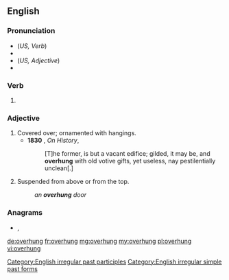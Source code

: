 ==English==

===Pronunciation===
* (''US, Verb'') {{IPA|/oʊvəɹˈhʌŋ/|lang=en}}
* {{rhymes|ʌŋ|lang=en}}
* (''US, Adjective'') {{IPA|/ˈoʊvəɹˌhʌŋ/|lang=en}}
* {{audio|en-us-overhung.ogg|Audio (US, verb)|lang=en}}

===Verb===
{{head|en|verb form}}

# {{en-past of|overhang}}

===Adjective===
{{en-adj|-}}

# Covered over; ornamented with hangings.
#* '''1830''' {{w|Thomas Carlyle}}, ''On History'', {{w|Fraser's Magazine}}
#*: [T]he former, is but a vacant edifice; gilded, it may be, and '''overhung''' with old votive gifts, yet useless, nay pestilentially unclean[.]
# Suspended from above or from the top.
#: ''an '''overhung''' door''

===Anagrams===
* {{l|en|hungover}}, {{l|en|hung over}}

[[Category:English irregular past participles]]
[[Category:English irregular simple past forms]]

[[de:overhung]]
[[fr:overhung]]
[[mg:overhung]]
[[my:overhung]]
[[pl:overhung]]
[[vi:overhung]]